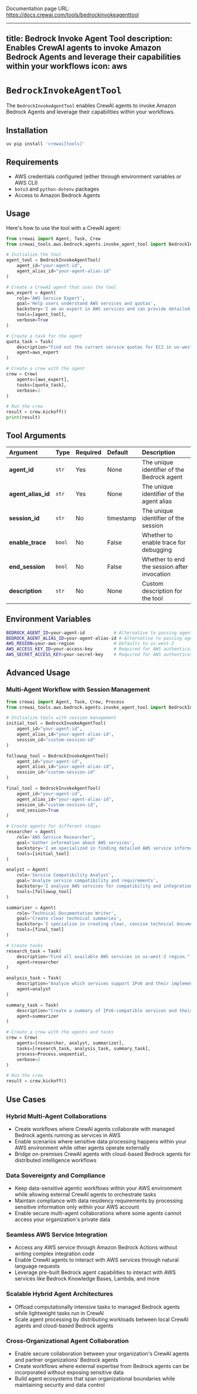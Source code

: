 Documentation page URL: https://docs.crewai.com/tools/bedrockinvokeagenttool

---
title: Bedrock Invoke Agent Tool
description: Enables CrewAI agents to invoke Amazon Bedrock Agents and leverage their capabilities within your workflows
icon: aws
---

# `BedrockInvokeAgentTool`

The `BedrockInvokeAgentTool` enables CrewAI agents to invoke Amazon Bedrock Agents and leverage their capabilities within your workflows.

## Installation

```bash
uv pip install 'crewai[tools]'
```

## Requirements

- AWS credentials configured (either through environment variables or AWS CLI)
- `boto3` and `python-dotenv` packages
- Access to Amazon Bedrock Agents

## Usage

Here's how to use the tool with a CrewAI agent:

```python {2, 4-8}
from crewai import Agent, Task, Crew
from crewai_tools.aws.bedrock.agents.invoke_agent_tool import BedrockInvokeAgentTool

# Initialize the tool
agent_tool = BedrockInvokeAgentTool(
    agent_id="your-agent-id",
    agent_alias_id="your-agent-alias-id"
)

# Create a CrewAI agent that uses the tool
aws_expert = Agent(
    role='AWS Service Expert',
    goal='Help users understand AWS services and quotas',
    backstory='I am an expert in AWS services and can provide detailed information about them.',
    tools=[agent_tool],
    verbose=True
)

# Create a task for the agent
quota_task = Task(
    description="Find out the current service quotas for EC2 in us-west-2 and explain any recent changes.",
    agent=aws_expert
)

# Create a crew with the agent
crew = Crew(
    agents=[aws_expert],
    tasks=[quota_task],
    verbose=2
)

# Run the crew
result = crew.kickoff()
print(result)
```

## Tool Arguments

| Argument | Type | Required | Default | Description |
|:---------|:-----|:---------|:--------|:------------|
| **agent_id** | `str` | Yes | None | The unique identifier of the Bedrock agent |
| **agent_alias_id** | `str` | Yes | None | The unique identifier of the agent alias |
| **session_id** | `str` | No | timestamp | The unique identifier of the session |
| **enable_trace** | `bool` | No | False | Whether to enable trace for debugging |
| **end_session** | `bool` | No | False | Whether to end the session after invocation |
| **description** | `str` | No | None | Custom description for the tool |

## Environment Variables

```bash
BEDROCK_AGENT_ID=your-agent-id           # Alternative to passing agent_id
BEDROCK_AGENT_ALIAS_ID=your-agent-alias-id # Alternative to passing agent_alias_id
AWS_REGION=your-aws-region               # Defaults to us-west-2
AWS_ACCESS_KEY_ID=your-access-key        # Required for AWS authentication
AWS_SECRET_ACCESS_KEY=your-secret-key    # Required for AWS authentication
```

## Advanced Usage

### Multi-Agent Workflow with Session Management

```python {2, 4-22}
from crewai import Agent, Task, Crew, Process
from crewai_tools.aws.bedrock.agents.invoke_agent_tool import BedrockInvokeAgentTool

# Initialize tools with session management
initial_tool = BedrockInvokeAgentTool(
    agent_id="your-agent-id",
    agent_alias_id="your-agent-alias-id",
    session_id="custom-session-id"
)

followup_tool = BedrockInvokeAgentTool(
    agent_id="your-agent-id",
    agent_alias_id="your-agent-alias-id",
    session_id="custom-session-id"
)

final_tool = BedrockInvokeAgentTool(
    agent_id="your-agent-id",
    agent_alias_id="your-agent-alias-id",
    session_id="custom-session-id",
    end_session=True
)

# Create agents for different stages
researcher = Agent(
    role='AWS Service Researcher',
    goal='Gather information about AWS services',
    backstory='I am specialized in finding detailed AWS service information.',
    tools=[initial_tool]
)

analyst = Agent(
    role='Service Compatibility Analyst',
    goal='Analyze service compatibility and requirements',
    backstory='I analyze AWS services for compatibility and integration possibilities.',
    tools=[followup_tool]
)

summarizer = Agent(
    role='Technical Documentation Writer',
    goal='Create clear technical summaries',
    backstory='I specialize in creating clear, concise technical documentation.',
    tools=[final_tool]
)

# Create tasks
research_task = Task(
    description="Find all available AWS services in us-west-2 region.",
    agent=researcher
)

analysis_task = Task(
    description="Analyze which services support IPv6 and their implementation requirements.",
    agent=analyst
)

summary_task = Task(
    description="Create a summary of IPv6-compatible services and their key features.",
    agent=summarizer
)

# Create a crew with the agents and tasks
crew = Crew(
    agents=[researcher, analyst, summarizer],
    tasks=[research_task, analysis_task, summary_task],
    process=Process.sequential,
    verbose=2
)

# Run the crew
result = crew.kickoff()
```

## Use Cases

### Hybrid Multi-Agent Collaborations
- Create workflows where CrewAI agents collaborate with managed Bedrock agents running as services in AWS
- Enable scenarios where sensitive data processing happens within your AWS environment while other agents operate externally
- Bridge on-premises CrewAI agents with cloud-based Bedrock agents for distributed intelligence workflows

### Data Sovereignty and Compliance
- Keep data-sensitive agentic workflows within your AWS environment while allowing external CrewAI agents to orchestrate tasks
- Maintain compliance with data residency requirements by processing sensitive information only within your AWS account
- Enable secure multi-agent collaborations where some agents cannot access your organization's private data

### Seamless AWS Service Integration
- Access any AWS service through Amazon Bedrock Actions without writing complex integration code
- Enable CrewAI agents to interact with AWS services through natural language requests
- Leverage pre-built Bedrock agent capabilities to interact with AWS services like Bedrock Knowledge Bases, Lambda, and more

### Scalable Hybrid Agent Architectures
- Offload computationally intensive tasks to managed Bedrock agents while lightweight tasks run in CrewAI
- Scale agent processing by distributing workloads between local CrewAI agents and cloud-based Bedrock agents

### Cross-Organizational Agent Collaboration
- Enable secure collaboration between your organization's CrewAI agents and partner organizations' Bedrock agents
- Create workflows where external expertise from Bedrock agents can be incorporated without exposing sensitive data
- Build agent ecosystems that span organizational boundaries while maintaining security and data control